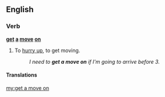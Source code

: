 ==English==

===Verb===
'''[[get]] [[a]] [[move]] [[on]]'''

# {{context|idiomatic}} To [[hurry up]], to get moving.
#: ''I need to '''get a move on''' if I'm going to arrive before 3.''

====Translations====
{{trans-see|hurry up}}

[[my:get a move on]]